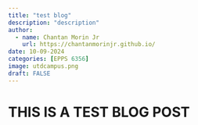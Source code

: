 ---
title: "test blog"
description: "description"
author:
  - name: Chantan Morin Jr
    url: https://chantanmorinjr.github.io/
date: 10-09-2024
categories: [EPPS 6356]
image: utdcampus.png
draft: FALSE
---

# THIS IS A TEST BLOG POST
